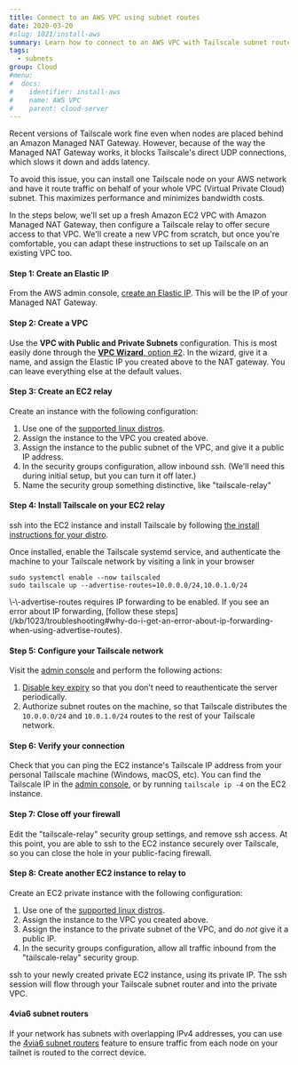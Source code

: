 ```yaml
---
title: Connect to an AWS VPC using subnet routes
date: 2020-03-20
#slug: 1021/install-aws
summary: Learn how to connect to an AWS VPC with Tailscale subnet routes.
tags:
  - subnets
group: Cloud
#menu:
#  docs:
#    identifier: install-aws
#    name: AWS VPC
#    parent: cloud-server
---
```


Recent versions of Tailscale work fine even when nodes are placed behind an
Amazon Managed NAT Gateway. However, because of the way the Managed NAT
Gateway works, it blocks Tailscale's direct UDP connections, which slows it
down and adds latency.

To avoid this issue, you can install one Tailscale node on your AWS network
and have it route traffic on behalf of your whole VPC (Virtual Private
Cloud) subnet. This maximizes performance and minimizes bandwidth costs.

In the steps below, we'll set up a fresh Amazon EC2 VPC with Amazon Managed
NAT Gateway, then configure a Tailscale relay to offer secure access to that
VPC. We'll create a new VPC from scratch, but once you're comfortable, you
can adapt these instructions to set up Tailscale on an existing VPC too.

#### Step 1: Create an Elastic IP

From the AWS admin console, [create an Elastic IP][eip]. This will be the IP of
your Managed NAT Gateway.

[eip]: https://console.aws.amazon.com/vpc/home#Addresses

#### Step 2: Create a VPC

Use the **VPC with Public and Private Subnets** configuration. This is most easily
done through the [**VPC Wizard**, option #2][wizard]. In the wizard, give it a
name, and assign the Elastic IP you created above to the NAT gateway. You can
leave everything else at the default values.

[wizard]: https://console.aws.amazon.com/vpc/home?region=us-east-1#wizardSelector

#### Step 3: Create an EC2 relay

Create an instance with the following configuration:

1. Use one of the [supported linux distros](/kb/1017/install).
1. Assign the instance to the VPC you created above.
1. Assign the instance to the public subnet of the VPC, and give it a public IP address.
1. In the security groups configuration, allow inbound ssh. (We'll need
   this during initial setup, but you can turn it off later.)
1. Name the security group something distinctive, like "tailscale-relay"

#### Step 4: Install Tailscale on your EC2 relay

ssh into the EC2 instance and install Tailscale by following [the install
instructions for your distro](/download/linux).

Once installed, enable the Tailscale systemd service, and authenticate the
machine to your Tailscale network by visiting a link in your browser

```
sudo systemctl enable --now tailscaled
sudo tailscale up --advertise-routes=10.0.0.0/24,10.0.1.0/24
```

<Note>
  \-\-advertise-routes requires IP forwarding to be enabled. If you see an error about IP
  forwarding, [follow these
  steps](/kb/1023/troubleshooting#why-do-i-get-an-error-about-ip-forwarding-when-using-advertise-routes).
</Note>

#### Step 5: Configure your Tailscale network

Visit the [admin console][admin] and perform the following actions:

1. [Disable key expiry](/kb/1028/key-expiry) so that you don't need to
   reauthenticate the server periodically.
1. Authorize subnet routes on the machine, so that Tailscale
   distributes the `10.0.0.0/24` and `10.0.1.0/24` routes to the rest
   of your Tailscale network.

#### Step 6: Verify your connection

Check that you can ping the EC2 instance's Tailscale IP address from your
personal Tailscale machine (Windows, macOS, etc). You can find the Tailscale IP
in the [admin console][admin], or by running `tailscale ip -4` on
the EC2 instance.

#### Step 7: Close off your firewall

Edit the "tailscale-relay" security group settings, and remove ssh access. At
this point, you are able to ssh to the EC2 instance securely over Tailscale, so
you can close the hole in your public-facing firewall.

#### Step 8: Create another EC2 instance to relay to

Create an EC2 private instance with the following configuration:

1. Use one of the [supported linux distros](/kb/1017/install).
1. Assign the instance to the VPC you created above.
1. Assign the instance to the private subnet of the VPC, and do
   _not_ give it a public IP.
1. In the security groups configuration, allow all traffic inbound
   from the "tailscale-relay" security group.

ssh to your newly created private EC2 instance, using its private
IP. The ssh session will flow through your Tailscale subnet router
and into the private VPC.

#### 4via6 subnet routers

If your network has subnets with overlapping IPv4 addresses, you can use the [4via6 subnet routers][4via6]
feature to ensure traffic from each node on your tailnet is routed to the correct device.

[4via6]: /kb/1201/4via6-subnets
[admin]: https://login.tailscale.com/admin
